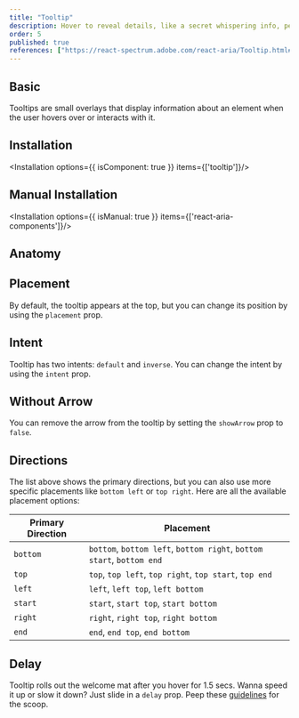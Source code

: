 ```yaml
---
title: "Tooltip"
description: Hover to reveal details, like a secret whispering info, perfect for extra hints or help where needed.
order: 5
published: true
references: ["https://react-spectrum.adobe.com/react-aria/Tooltip.html#props", "https://github.com/jamiebuilds/tailwindcss-animate"]
---
```



## Basic
Tooltips are small overlays that display information about an element when the user hovers over or interacts with it.
<How toUse="overlays/tooltip/tooltip-demo" />

## Installation
<Installation options={{ isComponent: true }} items={['tooltip']}/>

## Manual Installation
<Installation options={{ isManual: true }} items={['react-aria-components']}/>
<SourceCode toShow='tooltip'/>

## Anatomy
<Anatomy show='tooltip-anatomy'/>


## Placement
By default, the tooltip appears at the top, but you can change its position by using the `placement` prop.
<How isCenter={false} toUse="overlays/tooltip/tooltip-placement-demo" />

## Intent
Tooltip has two intents: `default` and `inverse`. You can change the intent by using the `intent` prop.
<How toUse="overlays/tooltip/tooltip-intent-demo" />

## Without Arrow
You can remove the arrow from the tooltip by setting the `showArrow` prop to `false`.
<How toUse="overlays/tooltip/tooltip-without-arrow-demo" />

## Directions

The list above shows the primary directions, but you can also use more specific placements like `bottom left` or `top right`. Here are all the available placement options:

| Primary Direction | Placement                                                             |
|-------------------|-----------------------------------------------------------------------|
| `bottom`          | `bottom`, `bottom left`, `bottom right`, `bottom start`, `bottom end` |
| `top`             | `top`, `top left`, `top right`, `top start`, `top end`                |
| `left`            | `left`, `left top`, `left bottom`                                     |
| `start`           | `start`, `start top`, `start bottom`                                  |
| `right`           | `right`, `right top`, `right bottom`                                  |
| `end`             | `end`, `end top`, `end bottom`                                        |

## Delay
Tooltip rolls out the welcome mat after you hover for 1.5 secs. Wanna speed it up or slow it down? Just slide in a `delay` prop. Peep these [guidelines](https://spectrum.adobe.com/page/tooltip/#Immediate-or-delayed-appearance) for the scoop.
<How toUse="overlays/tooltip/tooltip-delay-demo" />
